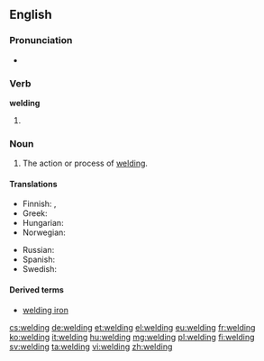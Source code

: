 ==English==
{{wikipedia}}

===Pronunciation===
* {{rhymes|ɛldɪŋ}}

===Verb===
'''welding'''

# {{present participle of|weld}}

===Noun===
{{en-noun}}

# The action or process of [[weld#Verb|welding]].

====Translations====
{{trans-top|action or process of welding}}
* Finnish: {{t-|fi|hitsaaminen}}, {{t-|fi|hitsaus}}
* Greek: {{t+|el|συγκόλληση|f|tr=sygkóllisi}}
* Hungarian: {{t+|hu|hegesztés}}
* Norwegian: {{t-|no|sveising|m}}
{{trans-mid}}
* Russian: {{t|ru|сварка|f|tr=svárka|sc=Cyrl}}
* Spanish: {{t+|es|soldadura}}
* Swedish: {{t-|sv|svetsning|c}}
{{trans-bottom}}

====Derived terms====
* [[welding iron]]

[[cs:welding]]
[[de:welding]]
[[et:welding]]
[[el:welding]]
[[eu:welding]]
[[fr:welding]]
[[ko:welding]]
[[it:welding]]
[[hu:welding]]
[[mg:welding]]
[[pl:welding]]
[[fi:welding]]
[[sv:welding]]
[[ta:welding]]
[[vi:welding]]
[[zh:welding]]